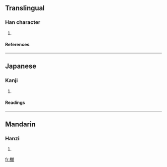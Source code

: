 ==Translingual==
===Han character===
{{Han char|rn=75|rad=木|as=11|sn=15|four=|canj=木戈戈月 (DIIB)}}
# {{defn|Han|sort=木11}}
====References====
{{Han ref|kx=0549.010|dkj=15400|dj=0937.010|hdz=21284.160|uh=6A03|ud=27139}}

----
==Japanese==
===Kanji===
{{ja-kanji|grade=|rs=木11}}
# {{defn|Japanese}} 
====Readings====
{{ja-readings|on=[[ろう]] (rō)|kun=}}

----
==Mandarin==
===Hanzi===
{{cmn-hanzi|pin=[[láng]] (lang2), [[zōng]] (zong1)|wg=lang<sup>2</sup>, tsung<sup>1</sup>}}
# {{defn|Mandarin}}

[[fr:樃]]